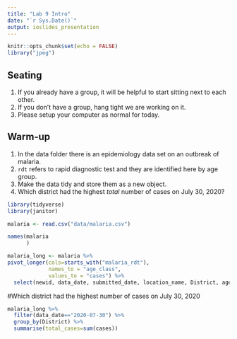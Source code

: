 ```yaml
---
title: "Lab 9 Intro"
date: "`r Sys.Date()`"
output: ioslides_presentation
---
```


```r
knitr::opts_chunk$set(echo = FALSE)
library("jpeg")
```

## Seating
1. If you already have a group, it will be helpful to start sitting next to each other.
2. If you don't have a group, hang tight we are working on it.
3. Please setup your computer as normal for today.

## Warm-up
1. In the data folder there is an epidemiology data set on an outbreak of malaria.
2. `rdt` refers to rapid diagnostic test and they are identified here by age group.
3. Make the data tidy and store them as a new object.
4. Which district had the highest *total* number of cases on July 30, 2020?

```r
library(tidyverse)
library(janitor)
```

```r
malaria <- read.csv("data/malaria.csv")
```


```r
names(malaria
      )
```


```r
malaria_long <- malaria %>% 
pivot_longer(cols=starts_with("malaria_rdt"),
             names_to = "age_class",
             values_to = "cases") %>% 
  select(newid, data_date, submitted_date, location_name, District, age_class, cases)
```


#Which district had the highest number of cases on July 30, 2020

```r
malaria_long %>% 
  filter(data_date=="2020-07-30") %>% 
  group_by(District) %>% 
  summarise(total_cases=sum(cases))
```



















